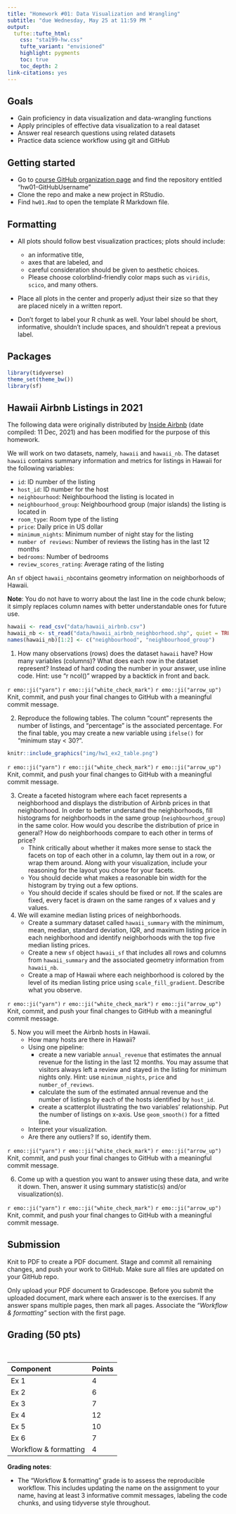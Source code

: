 ```yaml
---
title: "Homework #01: Data Visualization and Wrangling"
subtitle: "due Wednesday, May 25 at 11:59 PM "
output: 
  tufte::tufte_html:
    css: "sta199-hw.css"
    tufte_variant: "envisioned"
    highlight: pygments
    toc: true
    toc_depth: 2
link-citations: yes
---
```


## Goals

-   Gain proficiency in data visualization and data-wrangling functions
-   Apply principles of effective data visualization to a real dataset
-   Answer real research questions using related datasets
-   Practice data science workflow using git and GitHub

## Getting started

- Go to [course GitHub organization page](https://github.com/sta199-summer22) and find the repository entitled "hw01-GitHubUsername"
- Clone the repo and make a new project in RStudio. 
- Find `hw01.Rmd` to open the template R Markdown file. 

## Formatting 

- All plots should follow best visualization practices; plots should include:

  - an informative title, 
  - axes that are labeled, and 
  - careful consideration should be given to aesthetic choices.
  - Please choose colorblind-friendly color maps such as `viridis`, `scico`, and many others.

- Place all plots in the center and properly adjust their size so that they are placed nicely in a written report. 

- Don’t forget to label your R chunk as well. Your label should be short, informative, shouldn’t include spaces, and shouldn’t repeat a previous label.

## Packages 

```r
library(tidyverse)
theme_set(theme_bw())
library(sf)
```

## Hawaii Airbnb Listings in 2021

The following data were originally distributed by [Inside Airbnb](http://insideairbnb.com/get-the-data) (date compiled: 11 Dec, 2021) and has been modified for the purpose of this homework.

We will work on two datasets, namely, `hawaii` and `hawaii_nb`. The dataset `hawaii` contains summary information and metrics for listings in Hawaii for the following variables: 

- `id`: ID number of the listing
- `host_id`: ID number for the host 
- `neighbourhood`: Neighbourhood the listing is located in
- `neighbourhood_group`: Neighbourhood group (major islands) the listing is located in
- `room_type`: Room type of the listing 
- `price`: Daily price in US dollar 
- `minimum_nights`: Minimum number of night stay for the listing
- `number of reviews`: Number of reviews the listing has in the last 12 months
- `bedrooms`: Number of bedrooms
- `review_scores_rating`: Average rating of the listing 

An `sf` object `hawaii_nb`contains geometry information on neighborhoods of Hawaii. 

**Note**: You do not have to worry about the last line in the code chunk below; 
it simply replaces column names with better understandable ones for future use. 

```r
hawaii <- read_csv("data/hawaii_airbnb.csv")
hawaii_nb <- st_read("data/hawaii_airbnb_neighborhood.shp", quiet = TRUE)
names(hawaii_nb)[1:2] <- c("neighbourhood", "neighbourhood_group")
```

1. How many observations (rows) does the dataset `hawaii` have? 
How many variables (columns)? What does each row in the dataset represent?
Instead of hard coding the number in your answer, use inline code. 
Hint: use "r ncol()" wrapped by a backtick in front and back. 

::: {.commit}
`r emo::ji("yarn")` `r emo::ji("white_check_mark")` `r emo::ji("arrow_up")` Knit, commit, and push your final changes to GitHub with a meaningful commit message.
:::

2. Reproduce the following tables. The column "count" represents the number of listings, and "percentage" is the associated percentage. For the final table, you may create a new variable using `ifelse()` for "minimum stay < 30?". 

```r
knitr::include_graphics("img/hw1_ex2_table.png")
```

::: {.commit}
`r emo::ji("yarn")` `r emo::ji("white_check_mark")` `r emo::ji("arrow_up")` Knit, commit, and push your final changes to GitHub with a meaningful commit message.
:::

3. Create a faceted histogram where each facet represents a neighborhood and displays the distribution of Airbnb prices in that neighborhood. In order to better understand the neighborhoods, fill histograms for neighborhoods in the same group (`neighbourhood_group`) in the same color. How would you describe the distribution of price in general? How do neighborhoods compare to each other in terms of price?
    - Think critically about whether it makes more sense to stack the facets on top of each other in a column, lay them out in a row, or wrap them around. Along with your visualization, include your reasoning for the layout you chose for your facets. 
    - You should decide what makes a reasonable bin width for the histogram by trying out a few options.
    - You should decide if scales should be fixed or not. If the scales are fixed, every facet is drawn on the same ranges of x values and y values. 

4. We will examine median listing prices of neighborhoods. 
    - Create a summary dataset called `hawaii_summary` with the minimum, mean, median, standard deviation, IQR, and maximum listing price in each neighborhood and identify neighborhoods with the top five median listing prices.
    - Create a new `sf` object `hawaii_sf` that includes all rows and columns from `hawaii_summary` and the associated geometry information from `hawaii_nb`. 
    - Create a map of Hawaii where each neighborhood is colored by the level of its median listing price using `scale_fill_gradient`. Describe what you observe. 

::: {.commit}
`r emo::ji("yarn")` `r emo::ji("white_check_mark")` `r emo::ji("arrow_up")` Knit, commit, and push your final changes to GitHub with a meaningful commit message.
:::

5. Now you will meet the Airbnb hosts in Hawaii. 
    - How many hosts are there in Hawaii? 
    - Using one pipeline: 
      - create a new variable `annual_revenue` that estimates the annual revenue for the listing in the last 12 months. You may assume that visitors always left a review and stayed in the listing for minimum nights only. Hint: use `minimum_nights`, `price` and `number_of_reviews`. 
      - calculate the sum of the estimated annual revenue and the number of listings by each of the hosts identified by `host_id`.
      - create a scatterplot illustrating the two variables' relationship. Put the number of listings on x-axis. Use `geom_smooth()` for a fitted line. 
    - Interpret your visualization.
    - Are there any outliers? If so, identify them. 

::: {.commit}
`r emo::ji("yarn")` `r emo::ji("white_check_mark")` `r emo::ji("arrow_up")` Knit, commit, and push your final changes to GitHub with a meaningful commit message.
:::

6. Come up with a question you want to answer using these data, and write it down. Then, answer it using summary statistic(s) and/or visualization(s). 

::: {.commit}
`r emo::ji("yarn")` `r emo::ji("white_check_mark")` `r emo::ji("arrow_up")` Knit, commit, and push your final changes to GitHub with a meaningful commit message.
:::

## Submission

Knit to PDF to create a PDF document. Stage and commit all remaining
changes, and push your work to GitHub. Make sure all files are updated
on your GitHub repo.

Only upload your PDF document to Gradescope. Before you submit the
uploaded document, mark where each answer is to the exercises. If any
answer spans multiple pages, then mark all pages. Associate the
*"Workflow & formatting"* section with the first page.

## Grading (50 pts)

<br>

| Component | Points |
|:----------|:-------|
| Ex 1      | 4      |
| Ex 2      | 6      |
| Ex 3      | 7      |
| Ex 4      | 12     |
| Ex 5      | 10     |
| Ex 6      | 7      |
| Workflow & formatting   | 4      |

**Grading notes**:

-   The "Workflow & formatting" grade is to assess the reproducible workflow. This includes updating the name on the assignment to your name, having at least 3 informative commit messages, labeling the code chunks, and using tidyverse style throughout.

